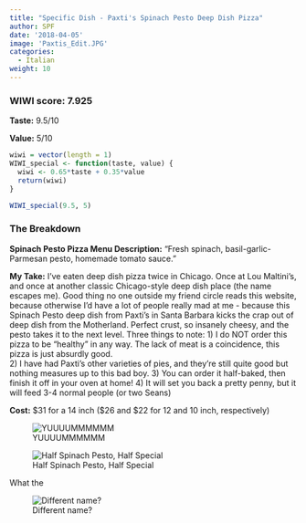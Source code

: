 ```yaml
---
title: "Specific Dish - Paxti's Spinach Pesto Deep Dish Pizza"
author: SPF
date: '2018-04-05'
image: 'Paxtis_Edit.JPG'
categories:
  - Italian
weight: 10
---
```


### WIWI score: 7.925

**Taste:** 9.5/10

**Value:** 5/10


```r
wiwi = vector(length = 1)
WIWI_special <- function(taste, value) {
  wiwi <- 0.65*taste + 0.35*value
  return(wiwi)
}

WIWI_special(9.5, 5)

```

### The Breakdown

**Spinach Pesto Pizza Menu Description:** "Fresh spinach, basil-garlic-Parmesan pesto, homemade tomato sauce."

**My Take:** I've eaten deep dish pizza twice in Chicago.  Once at Lou Maltini's, and once at another classic Chicago-style deep dish place (the name escapes me).  Good thing no one outside my friend circle reads this website, because otherwise I'd have a lot of people really mad at me - because this Spinach Pesto deep dish from Paxti's in Santa Barbara kicks the crap out of deep dish from the Motherland.  Perfect crust, so insanely cheesy, and the pesto takes it to the next level.  Three things to note: 
1) I do NOT order this pizza to be "healthy" in any way.  The lack of meat is a coincidence, this pizza is just absurdly good.  
2) I have had Paxti's other varieties of pies, and they're still quite good but nothing measures up to this bad boy.
3) You can order it half-baked, then finish it off in your oven at home!
4) It will set you back a pretty penny, but it will feed 3-4 normal people (or two Seans)

**Cost:** \$31 for a 14 inch (\$26 and $22 for 12 and 10 inch, respectively) 

![YUUUUMMMMMM](/PaxtisEdit2.JPG)

![Half Spinach Pesto, Half Special](/PaxtisEdit3.JPG)

What the

![Different name?](/IMG_1087.JPG)
